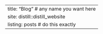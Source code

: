 ---
title: "Blog"  # any name you want here
site: distill::distill_website
listing: posts # do this exactly
---